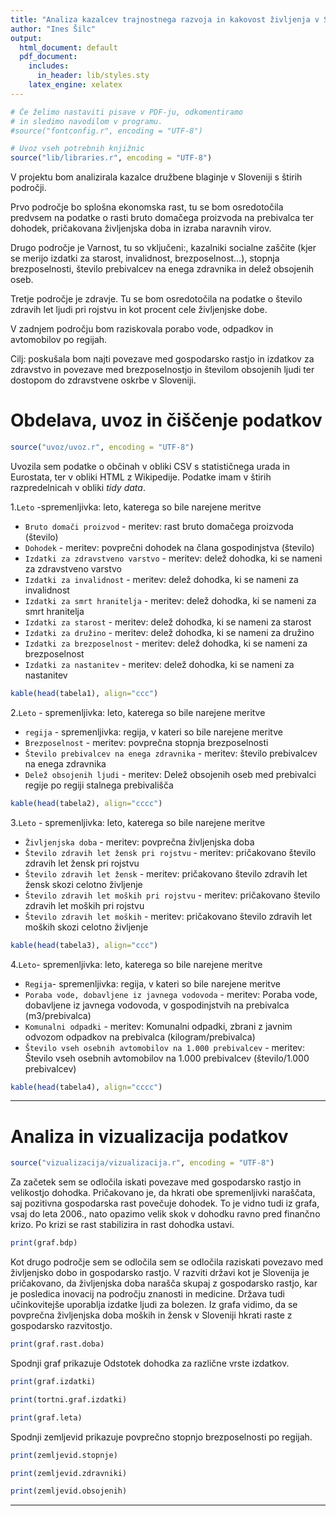 ```yaml
---
title: "Analiza kazalcev trajnostnega razvoja in kakovost življenja v Sloveniji"
author: "Ines Šilc"
output:
  html_document: default
  pdf_document:
    includes:
      in_header: lib/styles.sty
    latex_engine: xelatex
---
```


```r
# Če želimo nastaviti pisave v PDF-ju, odkomentiramo
# in sledimo navodilom v programu.
#source("fontconfig.r", encoding = "UTF-8")

# Uvoz vseh potrebnih knjižnic
source("lib/libraries.r", encoding = "UTF-8")
```

V projektu bom analizirala kazalce družbene blaginje v Sloveniji s štirih področji.

Prvo področje bo splošna ekonomska rast, tu se bom osredotočila predvsem na podatke o rasti bruto domačega proizvoda na prebivalca ter dohodek, pričakovana življenjska doba in izraba naravnih virov.

Drugo področje je Varnost, tu so vključeni:, kazalniki socialne zaščite (kjer se merijo izdatki za starost, invalidnost, brezposelnost...), stopnja brezposelnosti, število prebivalcev na enega zdravnika in delež obsojenih oseb.

Tretje področje je zdravje. Tu se bom osredotočila na podatke o število zdravih let ljudi pri rojstvu in kot procent cele življenjske dobe.

V zadnjem področju bom raziskovala porabo vode, odpadkov in avtomobilov po regijah.

Cilj: poskušala bom najti povezave med gospodarsko rastjo in izdatkov za zdravstvo in povezave med brezposelnostjo in številom obsojenih ljudi ter dostopom do zdravstvene oskrbe v Sloveniji.

# Obdelava, uvoz in čiščenje podatkov

```r
source("uvoz/uvoz.r", encoding = "UTF-8")
```

Uvozila sem podatke o občinah v obliki CSV s statističnega urada in Eurostata, ter v obliki HTML
z Wikipedije. Podatke imam v štirih razpredelnicah v obliki *tidy data*.

1.`Leto` -spremenljivka: leto, katerega so bile narejene meritve

 - `Bruto domači proizvod` - meritev: rast bruto domačega proizvoda (število)
 - `Dohodek` - meritev: povprečni dohodek na člana gospodinjstva (število)
 - `Izdatki za zdravstveno varstvo` - meritev: delež dohodka, ki se nameni za zdravstveno varstvo
 - `Izdatki za invalidnost` - meritev: delež dohodka, ki se nameni za invalidnost
 - `Izdatki za smrt hranitelja` - meritev: delež dohodka, ki se nameni za smrt hranitelja
 - `Izdatki za starost` - meritev: delež dohodka, ki se nameni za starost
 - `Izdatki za družino` - meritev: delež dohodka, ki se nameni za družino
 - `Izdatki za brezposelnost` - meritev: delež dohodka, ki se nameni za brezposelnost
 - `Izdatki za nastanitev` - meritev: delež dohodka, ki se nameni za nastanitev
 
```r
kable(head(tabela1), align="ccc")
``` 
 
2.`Leto` - spremenljivka: leto, katerega so bile narejene meritve

 - `regija` - spremenljivka: regija, v kateri so bile narejene meritve
 - `Brezposelnost` - meritev: povprečna stopnja brezposelnosti
 - `Število prebivalcev na enega zdravnika` - meritev: število prebivalcev na enega zdravnika
 - `Delež obsojenih ljudi` - meritev: Delež obsojenih oseb med prebivalci regije po regiji            stalnega prebivališča
 
```r
kable(head(tabela2), align="cccc")
```
 
3.`Leto` - spremenljivka: leto, katerega so bile narejene meritve

 - `Življenjska doba` - meritev: povprečna življenjska doba
 - `Število zdravih let žensk pri rojstvu` - meritev: pričakovano število zdravih let žensk pri       rojstvu
 - `Število zdravih let žensk` - meritev: pričakovano število zdravih let žensk skozi celotno         življenje
 - `Število zdravih let moških pri rojstvu` - meritev: pričakovano število zdravih let moških pri     rojstvu
 - `Število zdravih let moških` - meritev: pričakovano število zdravih let moških skozi celotno       življenje
 
```r
kable(head(tabela3), align="ccc")
```
 
4.`Leto`- spremenljivka: leto, katerega so bile narejene meritve

 - `Regija`- spremenljivka: regija, v kateri so bile narejene meritve
 - `Poraba vode, dobavljene iz javnega vodovoda` - meritev: Poraba vode, dobavljene iz javnega       vodovoda, v gospodinjstvih na prebivalca (m3/prebivalca)
 - `Komunalni odpadki` - meritev: Komunalni odpadki, zbrani z javnim odvozom odpadkov na            prebivalca (kilogram/prebivalca)
 - `Število vseh osebnih avtomobilov na 1.000 prebivalcev` - meritev: Število vseh osebnih         avtomobilov na 1.000 prebivalcev (število/1.000 prebivalcev)

```r
kable(head(tabela4), align="cccc")
```


***

# Analiza in vizualizacija podatkov

```r
source("vizualizacija/vizualizacija.r", encoding = "UTF-8")
```

Za začetek sem se odločila iskati povezave med gospodarsko rastjo in velikostjo dohodka. Pričakovano je, da hkrati obe spremenljivki naraščata, saj pozitivna gospodarska rast povečuje dohodek. To je vidno tudi iz grafa, vsaj do leta 2006., nato opazimo velik skok v dohodku ravno pred finančno krizo. Po krizi se rast stabilizira in rast dohodka ustavi.

```r
print(graf.bdp)
```

Kot drugo področje sem se odločila sem se odločila raziskati povezavo med življenjsko dobo in gospodarsko rastjo. V razviti državi kot je Slovenija je pričakovano, da življenjska doba narašča skupaj z gospodarsko rastjo, kar je posledica inovacij na področju znanosti in medicine. Država tudi učinkovitejše uporablja izdatke ljudi za bolezen. Iz grafa vidimo, da se povprečna življenjska doba moških in žensk v Sloveniji hkrati raste z gospodarsko razvitostjo.

```r
print(graf.rast.doba)
```

Spodnji graf prikazuje Odstotek dohodka za različne vrste izdatkov.

```r
print(graf.izdatki)
```

```r
print(tortni.graf.izdatki)
```

```r
print(graf.leta)
```

Spodnji zemljevid prikazuje povprečno stopnjo brezposelnosti po regijah.

```r
print(zemljevid.stopnje)
```

```r
print(zemljevid.zdravniki)
```

```r
print(zemljevid.obsojenih)
```


***